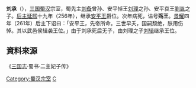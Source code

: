 {{Expand |time=2010-03-31T09:30:43+00:00 }}
'''刘承'''（{{bd|237年||257年|catIdx=L}}），[[三国|三国]][[蜀汉|蜀汉]]宗室，蜀先主[[刘备|刘备]]曾孙、安平悼王[[刘理|刘理]]之孙、安平哀王[[劉胤_(三國)|劉胤]]之子。[[劉禪|后主]][[延熙_(蜀汉)|延熙]]十九年（256年），继承[[安平王|安平王]]爵位。次年病死，谥号'''殇王'''。[[景耀|景耀]]四年（261年）后主下诏曰：「安平王，先帝所命。三世早夭，国嗣颓绝，朕用伤悼。其以武邑侯辑袭王位。」由于刘承死后无子，由刘理之子[[刘辑|刘辑]]继承王位。

== 資料來源 ==
《[[三国志|三国志]]·蜀书·二主妃子传》

[[Category:蜀汉宗室|Category:蜀汉宗室]]
[[Category:刘姓|C]]